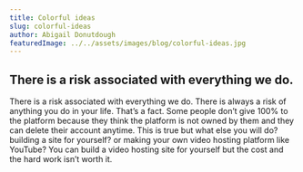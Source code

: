 ```yaml
---
title: Colorful ideas
slug: colorful-ideas
author: Abigail Donutdough
featuredImage: ../../assets/images/blog/colorful-ideas.jpg
---
```


## There is a risk associated with everything we do.

There is a risk associated with everything we do. There is always a risk of anything you do in your life. That’s a fact. Some people don’t give 100% to the platform because they think the platform is not owned by them and they can delete their account anytime. This is true but what else you will do? building a site for yourself? or making your own video hosting platform like YouTube? You can build a video hosting site for yourself but the cost and the hard work isn’t worth it.
